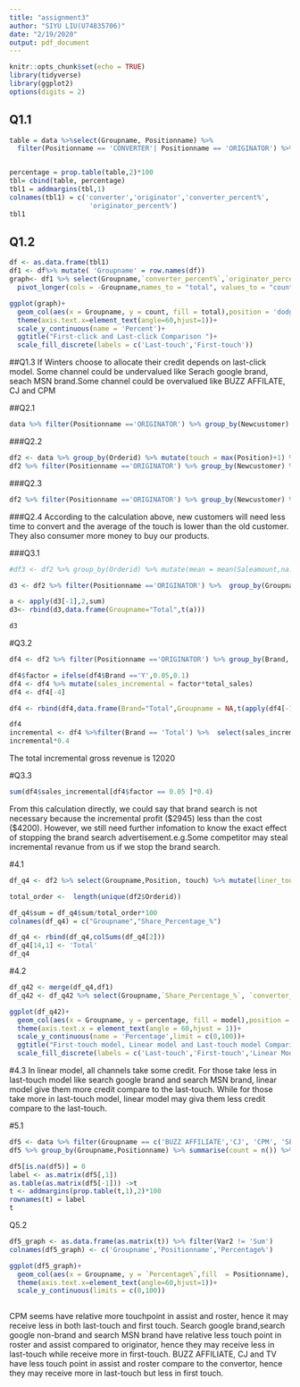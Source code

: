 ```yaml
---
title: "assignment3"
author: "SIYU LIU(U74835706)"
date: "2/19/2020"
output: pdf_document
---
```


```r
knitr::opts_chunk$set(echo = TRUE)
library(tidyverse)
library(ggplot2)
options(digits = 2)
```

## Q1.1
```r

table = data %>%select(Groupname, Positionname) %>% 
  filter(Positionname == 'CONVERTER'| Positionname == 'ORIGINATOR') %>% table


percentage = prop.table(table,2)*100
tbl= cbind(table, percentage)
tbl1 = addmargins(tbl,1)
colnames(tbl1) = c('converter','originator','converter_percent%',
                    'originator_percent%')
tbl1
```

## Q1.2
```r

df <- as.data.frame(tbl1) 
df1 <- df%>% mutate( 'Groupname' = row.names(df))
graph<- df1 %>% select(Groupname,`converter_percent%`,`originator_percent%`,) %>% 
  pivot_longer(cols = -Groupname,names_to = "total", values_to = "count" )

ggplot(graph)+
  geom_col(aes(x = Groupname, y = count, fill = total),position = 'dodge')+
  theme(axis.text.x=element_text(angle=60,hjust=1))+
  scale_y_continuous(name = 'Percent')+
  ggtitle("First-click and Last-click Comparison ")+
  scale_fill_discrete(labels = c('Last-touch','First-touch'))

```


##Q1.3
If Winters choose to allocate their credit depends on last-click model. Some channel could be undervalued like Serach google brand, seach MSN brand.Some channel could be overvalued like BUZZ AFFILATE, CJ and CPM 

##Q2.1
```r
data %>% filter(Positionname =='ORIGINATOR') %>% group_by(Newcustomer) %>% summarise(avg_daytoconvert = mean(DaysToConvert,na.rm = T))
```

###Q2.2
```R
df2 <- data %>% group_by(Orderid) %>% mutate(touch = max(Position)+1) %>% ungroup()
df2 %>% filter(Positionname =='ORIGINATOR') %>% group_by(Newcustomer) %>% summarise(avg_touch = mean(touch,na.rm = T))
```

###Q2.3
```r
df2 %>% filter(Positionname =='ORIGINATOR') %>% group_by(Newcustomer) %>% summarise(avg_saleamount = mean(Saleamount,na.rm = T))
```

###Q2.4
According to the calculation above, new customers will need less time to convert and the average of the touch is lower than the old customer. They also consumer more money to buy our products. 

###Q3.1
```r
#df3 <- df2 %>% group_by(Orderid) %>% mutate(mean = mean(Saleamount,na.rm = T)) %>% ungroup()

d3 <- df2 %>% filter(Positionname =='ORIGINATOR') %>%  group_by(Groupname) %>% summarize(total_sales = sum(Saleamount), avg_sales = mean(Saleamount)) %>% ungroup()

a <- apply(d3[-1],2,sum)
d3<- rbind(d3,data.frame(Groupname="Total",t(a)))

d3
```

#Q3.2
```r
df4 <- df2 %>% filter(Positionname =='ORIGINATOR') %>% group_by(Brand, Groupname) %>% summarize(total_sales = sum(Saleamount), avg_sales = mean(Saleamount)) %>% ungroup()

df4$factor = ifelse(df4$Brand =='Y',0.05,0.1)
df4 <- df4 %>% mutate(sales_incremental = factor*total_sales)
df4 <- df4[-4]

df4 <- rbind(df4,data.frame(Brand="Total",Groupname = NA,t(apply(df4[-1:-2],2,sum))))

df4
incremental <- df4 %>%filter(Brand == 'Total') %>%  select(sales_incremental)
incremental*0.4
```
The total incremental gross revenue is 12020

#Q3.3
```r
sum(df4$sales_incremental[df4$factor == 0.05 ]*0.4)
```

From this calculation directly, we could say that brand search is not necessary because the incremental profit ($2945) less than the cost ($4200). 
However, we still need further infomation to know the exact effect of stopping the brand search advertisement.e.g.Some competitor may steal incremental revanue from us if we stop the brand search. 

#4.1
```r
df_q4 <- df2 %>% select(Groupname,Position, touch) %>% mutate(liner_touch = 1/touch) %>% group_by(Groupname) %>% summarise(sum = sum(liner_touch)) %>% ungroup()

total_order <-  length(unique(df2$Orderid))

df_q4$sum = df_q4$sum/total_order*100
colnames(df_q4) = c("Groupname","Share_Percentage_%")

df_q4 <- rbind(df_q4,colSums(df_q4[2]))
df_q4[14,1] <- 'Total'
df_q4
```

#4.2
```r
df_q42 <- merge(df_q4,df1)
df_q42 <- df_q42 %>% select(Groupname,`Share_Percentage_%`, `converter_percent%`, `originator_percent%`) %>% pivot_longer(cols = `Share_Percentage_%` : `originator_percent%`,names_to = 'model',values_to = 'percentage')

ggplot(df_q42)+
  geom_col(aes(x = Groupname, y = percentage, fill = model),position = 'dodge')+
  theme(axis.text.x = element_text(angle = 60,hjust = 1))+
  scale_y_continuous(name = 'Percentage',limit = c(0,100))+
  ggtitle("First-touch model, Linear model and Last-touch model Comparison ")+
  scale_fill_discrete(labels = c('Last-touch','First-touch','Linear Model'))
```

#4.3
In linear model, all channels take some credit. For those take less in last-touch model like search google brand and search MSN brand, linear model give them more credit compare to the last-touch. While for those take more in last-touch model, linear model may giva them less credit compare to the last-touch. 

#5.1
```r
df5 <- data %>% filter(Groupname == c('BUZZ AFFILIATE','CJ', 'CPM', 'SEARCH GOOGLE BRAND', 'SEARCH GOOGLE NON-BRAND', 'SEARCH MSN BRAND', 'TV')) %>% select(Groupname, Positionname) 
df5 %>% group_by(Groupname,Positionname) %>% summarise(count = n()) %>% ungroup() %>% pivot_wider(names_from = Positionname, values_from = count) -> df5

df5[is.na(df5)] = 0
label <- as.matrix(df5[,1])
as.table(as.matrix(df5[-1])) ->t
t <- addmargins(prop.table(t,1),2)*100
rownames(t) = label
t
```

Q5.2
```r
df5_graph <- as.data.frame(as.matrix(t)) %>% filter(Var2 != 'Sum')
colnames(df5_graph) <- c('Groupname','Positionname','Percentage%')

ggplot(df5_graph)+ 
  geom_col(aes(x = Groupname, y = `Percentage%`,fill  = Positionname), position = 'dodge')+
  theme(axis.text.x=element_text(angle=60,hjust=1))+
  scale_y_continuous(limits = c(0,100))
  
```
CPM seems have relative more touchpoint in assist and roster, hence it may receive less in both last-touch and first touch. Search google brand,search google non-brand and search MSN brand have relative less touch point in roster and assist compared to originator, hence they may receive less in last-touch while receive more in first-touch. BUZZ AFFILIATE, CJ and TV have less touch point in assist and roster compare to the convertor, hence they may receive more in last-touch but less in first touch. 